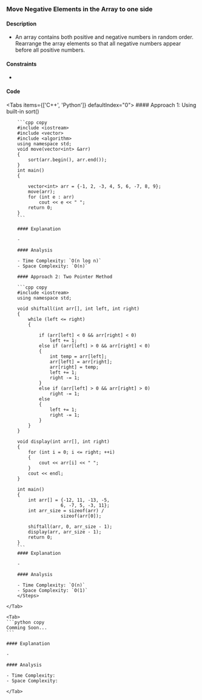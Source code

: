 
### Move Negative Elements in the Array to one side

#### Description

-   An array contains both positive and negative numbers in random order. Rearrange the array elements so that all negative numbers appear before all positive numbers.

#### Constraints

-

#### Code

<Tabs items={['C++', 'Python']} defaultIndex="0">
    <Tab>
    <Steps>
        #### Approach 1: Using built-in sort()

        ```cpp copy
        #include <iostream>
        #include <vector>
        #include <algorithm>
        using namespace std;
        void move(vector<int> &arr)
        {
            sort(arr.begin(), arr.end());
        }
        int main()
        {

            vector<int> arr = {-1, 2, -3, 4, 5, 6, -7, 8, 9};
            move(arr);
            for (int e : arr)
                cout << e << " ";
            return 0;
        }
        ```

        #### Explanation

        -

        #### Analysis

        - Time Complexity: `O(n log n)`
        - Space Complexity: `O(n)`

        #### Approach 2: Two Pointer Method

        ```cpp copy
        #include <iostream>
        using namespace std;

        void shiftall(int arr[], int left, int right)
        {
            while (left <= right)
            {

                if (arr[left] < 0 && arr[right] < 0)
                    left += 1;
                else if (arr[left] > 0 && arr[right] < 0)
                {
                    int temp = arr[left];
                    arr[left] = arr[right];
                    arr[right] = temp;
                    left += 1;
                    right -= 1;
                }
                else if (arr[left] > 0 && arr[right] > 0)
                    right -= 1;
                else
                {
                    left += 1;
                    right -= 1;
                }
            }
        }

        void display(int arr[], int right)
        {
            for (int i = 0; i <= right; ++i)
            {
                cout << arr[i] << " ";
            }
            cout << endl;
        }

        int main()
        {
            int arr[] = {-12, 11, -13, -5,
                        6, -7, 5, -3, 11};
            int arr_size = sizeof(arr) /
                        sizeof(arr[0]);

            shiftall(arr, 0, arr_size - 1);
            display(arr, arr_size - 1);
            return 0;
        }
        ```
        #### Explanation

        -

        #### Analysis

        - Time Complexity: `O(n)`
        - Space Complexity: `O(1)`
        </Steps>

    </Tab>

    <Tab>
    ```python copy
    Comming Soon...
    ```

    #### Explanation

    -

    #### Analysis

    - Time Complexity:
    - Space Complexity:

    </Tab>

</Tabs>
